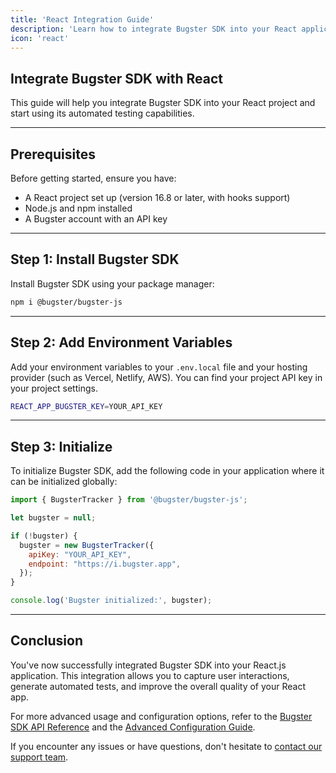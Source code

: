 ```yaml
---
title: 'React Integration Guide'
description: 'Learn how to integrate Bugster SDK into your React application'
icon: 'react'
---
```


## Integrate Bugster SDK with React

This guide will help you integrate Bugster SDK into your React project and start using its automated testing capabilities.

---

## Prerequisites

Before getting started, ensure you have:

- A React project set up (version 16.8 or later, with hooks support)
- Node.js and npm installed
- A Bugster account with an API key

---

## Step 1: Install Bugster SDK

Install Bugster SDK using your package manager:

```bash
npm i @bugster/bugster-js
```

---

## Step 2: Add Environment Variables

Add your environment variables to your `.env.local` file and your hosting provider (such as Vercel, Netlify, AWS). You can find your project API key in your project settings.

```bash
REACT_APP_BUGSTER_KEY=YOUR_API_KEY
```

---


## Step 3: Initialize

To initialize Bugster SDK, add the following code in your application where it can be initialized globally:

```javascript
import { BugsterTracker } from '@bugster/bugster-js';

let bugster = null;

if (!bugster) {
  bugster = new BugsterTracker({
    apiKey: "YOUR_API_KEY",
    endpoint: "https://i.bugster.app",
  });
}

console.log('Bugster initialized:', bugster);
```

---

## Conclusion

You've now successfully integrated Bugster SDK into your React.js application. This integration allows you to capture user interactions, generate automated tests, and improve the overall quality of your React app.

For more advanced usage and configuration options, refer to the [Bugster SDK API Reference](/api-reference) and the [Advanced Configuration Guide](/advanced-configuration).

If you encounter any issues or have questions, don't hesitate to [contact our support team](https://bugster.app/contact).
